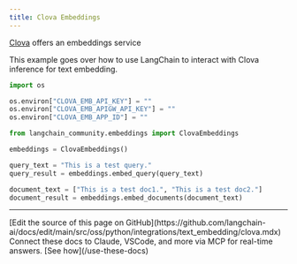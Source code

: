 ```yaml
---
title: Clova Embeddings
---
```


[Clova](https://api.ncloud-docs.com/docs/ai-naver-clovastudio-summary) offers an embeddings service

This example goes over how to use LangChain to interact with Clova inference for text embedding.

```python
import os

os.environ["CLOVA_EMB_API_KEY"] = ""
os.environ["CLOVA_EMB_APIGW_API_KEY"] = ""
os.environ["CLOVA_EMB_APP_ID"] = ""
```

```python
from langchain_community.embeddings import ClovaEmbeddings
```

```python
embeddings = ClovaEmbeddings()
```

```python
query_text = "This is a test query."
query_result = embeddings.embed_query(query_text)
```

```python
document_text = ["This is a test doc1.", "This is a test doc2."]
document_result = embeddings.embed_documents(document_text)
```

---

<Callout icon="pen-to-square" iconType="regular">
    [Edit the source of this page on GitHub](https://github.com/langchain-ai/docs/edit/main/src/oss/python/integrations/text_embedding/clova.mdx)
</Callout>
<Tip icon="terminal" iconType="regular">
    Connect these docs to Claude, VSCode, and more via MCP for    real-time answers. [See how](/use-these-docs)
</Tip>
